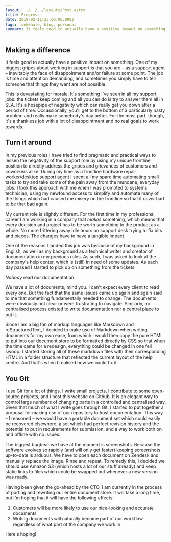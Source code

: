 ```yaml
---
layout: ../../../layouts/Post.astro
title: Progress
date: 2019-02-11T23:00:00.000Z
tags: funkwhale, blog, personal
summary: It feels good to actually have a positive impact on something. One of my biggest gripes about working in support is that you are – as a support agent – inevitably the face of disappoinment and/or failure at some point…
---
```


## Making a difference

It feels good to actually have a positive impact on something. One of my biggest gripes about working in support is that you are – as a support agent – inevitably the face of disappoinment and/or failure at some point. The job is time and attention demanding, and sometimes you simply have to tell someone that things they want are not possible.

This is devastating for morale. It's something I've seen in all my support jobs: the tickets keep coming and all you can do is try to answer them all in SLA. It's a hosepipe of negativity which can really get you down after a period of time. Occassionally, you'll get to the bottom of a particularly nasty problem and really make somebody's day better. For the most part, though, it's a thankless job with a lot of disappointment and no real goals to work towards.

## Turn it around

In my previous roles I have tried to find pragmatic and practical ways to lessen the negativity of the support role by using my unique frontline position to directly address the gripes and grievances of customers and coworkers alike. During my time as a frontline hardware repair worker/desktop support agent I spent all my spare time automating small tasks to try and take some of the pain away from the mundane, everyday jobs. I took this approach with me when I was promoted to systems technician, using my newfound access to simplify and automate many of the things which had caused me misery on the frontline so that it _never_ had to be that bad again.

My current role is slightly different. For the first time in my professional career I am working in a company that _makes_ something, which means that every decision and project has to be worth something to the product as a whole. No more frittering away idle hours on support desk trying to fix bits and pieces. The changes have to have a tangible impact.

One of the reasons I landed this job was because of my background in English, as well as my background as a technical writer and creator of documentation in my previous roles. As such, I was asked to look at the company's help center, which is (still) in need of some updates. As each day passed I started to pick up on something from the tickets:

_Nobody_ read our documentation.

We have a lot of documents, mind you. I can't expect every client to read every one. But the fact that the same issues came up again and again said to me that something fundamentally needed to change. The documents were obviously not clear or were frustrating to navigate. Similarly, no centralised process existed to write documentation nor a central place to put it.

Since I am a big fan of markup languages like Markdown and reStructuredText, I decided to make use of Markdown when writing documents for my own ease, from which I would then copy the pure HTML to put into our document store to be formatted directly by CSS so that when the time came for a redesign, everything could be changed in one fell swoop. I started storing all of these markdown files with their corresponding HTML in a folder structure that reflected the current layout of the help centre. And that's when I realised how we could fix it.

## You Git

I use Git for a lot of things. I write small projects, I contribute to some open-source projects, and I host this website on Github. It is an elegant way to control large numbers of changing parts in a controlled and centralised way. Given that much of what I write goes through Git, I started to put together a proposal for making use of our repository to host documentation. This way – I reasoned – we would have a portable document set which could easily be recovered elsewhere, a set which had perfect revision history and the potential to put in requirements for submission, and a way to work both on and offline with no issues.

The biggest bugbear we have at the moment is screenshots. Because the software evolves so rapidly (and will only get faster) keeping screenshots up-to-date is arduous. We have to open each document on Zendesk and manually replace the image. Rinse and repeat. To remedy this, I decided we should use Amazon S3 (which hosts a lot of our stuff already) and keep static links to files which could be swapped out whenever a new version was ready.

Having been given the go-ahead by the CTO, I am currently in the process of porting and rewriting our entire document store. It will take a long time, but I'm hoping that it will have the following effects:

1. Customers will be more likely to use our nice-looking and accurate documents
2. Writing documents will naturally become part of our workflow regardless of what part of the company we work in

Here's hoping!
